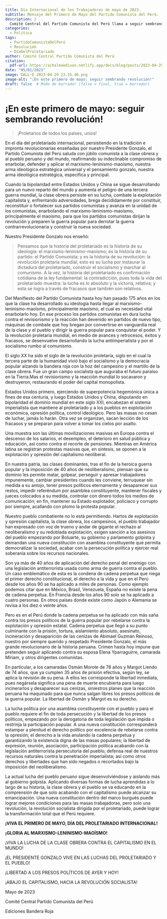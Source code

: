 ```yaml
---
title: Día Internacional de los Trabajadores de mayo de 2023.
subtitle: Mensaje del Primero de Mayo del Partido Comunista del Perú.
description: |
  Comité Central del Partido Comunista del Perú llama a seguir sembrando revolución en el día del proletariado.
categories:
  - Política
tags:
  - PartidoComunistaDelPerú
  - Revolución
  - DíaDelProletariado
author: Comité Central Partido Comunista del Perú
citation:
  pdf-url: https://achalmaedison.netlify.app/docs/blog/posts/2023-04-29-primero-de-mayo/index.pdf
date: "05/01/2023"
image: DALL·E 2023-04-29 23.15.46.png
image-alt: "¡En este primero de mayo: seguir sembrando revolución!"
draft: false  # Modo de borrador (false = final, true = borrador)
---
```


# ¡En este primero de mayo: seguir sembrando revolución!

> ¡Proletarios de todos los países, uníos!

En el día del proletariado internacional, persistiendo en la
tradición e impronta revolucionarias enseñadas por nuestro
Presidente Gonzalo, el Partido Comunista del Perú saluda con
júbilo comunista a la clase obrera y al pueblo peruano y del
mundo, reafirmando su indeclinable compromiso de enarbolar,
defender y aplicar el marxismo-leninismo-maoísmo, nuestra
arma ideológica estratégica universal y el pensamiento gonzalo,
nuestra arma ideológica estratégica, específica y principal.

Cuando la bipolaridad entre Estados Unidos y China se
sigue desarrollando para un nuevo reparto del mundo y aumenta
el peligro de una tercera guerra mundial, la clase obrera persiste
en su lucha, combate la explotación capitalista y, enfrentando
adversidades, brega decididamente por constituir, reconstituir o
fortalecer sus partidos comunistas y avanza en la unidad de los
comunistas, enarbolando el marxismo-leninismo-maoísmo,
principalmente el maoísmo, para que los partidos comunistas
dirijan la revolución y preparen la guerra popular para derrotar la
guerra contrarrevolucionaria y construir la nueva sociedad.

Nuestro Presidente Gonzalo nos enseñó:

> Pensamos que la historia del proletariado es la historia de su ideología: el marxismo-leninismo-maoísmo; es la historia de su partido: el Partido Comunista; y es la historia de su revolución: la revolución proletaria mundial, esto es su lucha por instaurar la dictadura del proletariado, construir el socialismo y marchar al comunismo. A la vez, la historia del proletariado es confirmación cotidiana de la ley fundamental: la contradicción, pues toda la vida del proletariado muestra: la lucha es lo absoluto y la victoria, relativa; y esta se logra a través de fracasos que también son relativos.

Del Manifiesto del Partido Comunista hasta hoy han pasado
175 años en los que la clase ha desarrollado su ideología hasta
llegar al marxismo-leninismo-maoísmo, principalmente
maoísmo, el cual es necesidad vital enarbolarlo hoy. En ese
proceso los partidos comunistas en dura lucha contra el
revisionismo y la reacción han devenido en partidos de nuevo
tipo, máquinas de combate que hoy bregan por convertirse en
vanguardia real de la clase y el pueblo y dirigir la guerra popular
para conquistar el poder. Y la revolución proletaria mundial, en
medio de avances y retrocesos, éxitos y fracasos, se desenvuelve
desarrollando la lucha antiimperialista y por el socialismo rumbo
al comunismo.

El siglo XX ha sido el siglo de la revolución proletaria, siglo
en el cual la tercera parte de la humanidad vivió bajo el
socialismo y la democracia popular alzando la bandera roja con
la hoz del campesino y el martillo de la clase obrera. Fue un gran
campo socialista que auguraba el futuro paraíso en la Tierra.Mas
el revisionismo y la reacción mundial lo socavaron y destruyeron,
restaurando el poder del capital monopolista.

Estados Unidos primero, ejerciendo de superpotencia
hegemónica única a fines de esa centuria, y luego Estados Unidos
y China, disputando en bipolaridad el dominio mundial en este
siglo XXI, encabezan el sistema imperialista que mantiene al
proletariado y a los pueblos en explotación económica, opresión
política, control ideológico. Pero las masas no cesan de luchar,
jamás lo harán. Otra vez se organizan, sacan lección de los
fracasos y se preparan para volver a tomar los cielos por asalto.

Una muestra son las últimas movilizaciones masivas en
Europa contra el descenso de los salarios, el desempleo, el
deterioro en salud pública y educación, así como contra el
recorte de pensiones. Mientras en América latina se registran
protestas masivas que, en síntesis, se oponen a la explotación y
opresión del capitalismo neoliberal.

En nuestra patria, las clases dominantes, tras el fin de la
heroica guerra popular y la imposición de 40 años de
neoliberalismo, piensan que su dominio les permite matar,
golpear, perseguir y apresar trabajadores impunemente, cambiar
presidentes cuando les conviene, terruquear sin medida a su
antojo, tener presos políticos eternamente y desaparecer sus
restos, impedir referéndum por asamblea constituyente,
mantener fiscales y jueces colocados a su medida, controlar con
dinero todos los medios de comunicación; en fin, mantener su
Estado explotador, policiaco y corrupto por siempre, acallando
con plomo la protesta popular.

Nuestro pueblo combatiente no lo está permitiendo. Hartos
de explotación y opresión capitalista, la clase obrera, los
campesinos, el pueblo trabajador han expresado con voz de
trueno y andar de gigante el rechazo al neoliberalismo y su
redoblada explotación, exigen sanción a los asesinos del pueblo
empezando por Boluarte, su gobierno y parlamento golpista y
demandan una nueva constitución con asamblea constituyente
que permita democratizar la sociedad, acabar con la persecución
política y ejercer real soberanía sobre los recursos nacionales.

Son ya más de 40 años de aplicación del derecho penal del
enemigo con una legislación antiterrorista usada como arma de
guerra contra el pueblo. Un caso emblemático de esta es la
condena de cadena perpetua que niega el primer derecho
constitucional, el derecho a la vida y que en el Perú desde los
años 90 se ha aplicado a miles de personas. Como ejemplo
podemos citar que en México, Brasil, Venezuela, España no existe
la pena de cadena perpetua. En Francia desde los años 90 solo se
ha aplicado a cuatro personas. En otros países donde existe como
Japón o Alemania se revisa a los diez o veinte años.

Pero es en el Perú donde la cadena perpetua se ha aplicado
con más saña contra los presos políticos de la guerra popular por
rebelarse contra la explotación y opresión estatal. Cadena
perpetua que llegó a su punto culminante con la prisión, tortura,
aislamiento absoluto, asesinato, incineración y desaparición de
las cenizas de Abimael Guzmán Reinoso, nuestro por siempre
querido y respetado Presidente Gonzalo, el más grande
revolucionario de la historia peruana. Crimen hasta hoy impune
que pretenden seguir aplicando contra su esposa Elena
Yparraguirre, camarada Míriam, y otros dirigentes comunistas.

En particular, a los camaradas Osmán Morote de 78 años y
Margot Liendo de 74 años, que ya cumplen 35 años de prisión
efectiva, según ley, se aplica la revisión de su pena. A ellos les
corresponde la libertad inmediata, pues negársela significa una
pena de muerte encubierta para luego incinerarlos y desaparecer
sus cenizas, siniestros planes que la reacción peruana ha
maquinado para que nunca salgan libres los presos políticos de la
guerra popular. La libertad de Osmán y Margot es su derecho.

La lucha política por una asamblea constituyente con el
pueblo y para el pueblo requiere el fin de toda persecución y la
libertad de los presos políticos, empezando por la derogatoria de
toda legislación que impida o restrinja la participación popular.
A una nueva constitución corresponderá estampar a plenitud el
derecho político por excelencia de rebelarse contra la opresión;
el derecho a la vida anulando la cadena perpetua y garantizando
la existencia digna de las masas populares; la libertad de
expresión, reunión, asociación, participación política acabando
con la legislación antiterrorista persecutoria del pueblo; defensa
real de nuestros recursos naturales contra la penetración
imperialista; así como otros derechos y libertades que han sido
negados o recortados bajo la imposición del neoliberalismo.

La actual lucha del pueblo peruano sigue desenvolviéndose
y aislando más al gobierno golpista. Aplicando diversas formas
de lucha aprendidas a lo largo de su historia, la clase obrera y el
pueblo se va educando en la comprensión de que solo acabando
con el capitalismo puede alcanzar su emancipación. Una nueva
constitución dentro del marco burgués puede lograr mejores
condiciones para las masas trabajadoras, pero solo una
revolución, la revolución socialista dirigida por el proletariado,
puede lograr la transformación total que el Perú requiere.

**¡VIVA EL PRIMERO DE MAYO, DÍA DEL PROLETARIADO INTERNACIONAL!**

**¡GLORIA AL MARXISMO-LENINISMO-MAOÍSMO!**

¡VIVA LA LUCHA DE LA CLASE OBRERA
CONTRA EL CAPITALISMO EN EL MUNDO!

¡EL PRESIDENTE GONZALO VIVE
EN LAS LUCHAS DEL PROLETARIADO Y EL PUEBLO!

¡LIBERTAD A LOS PRESOS POLÍTICOS DE AYER Y HOY!

¡ABAJO EL CAPITALISMO,
HACIA LA REVOLUCIÓN SOCIALISTA!

Mayo de 2023 

Comité Central Partido Comunista del Perú

Ediciones Bandera Roja